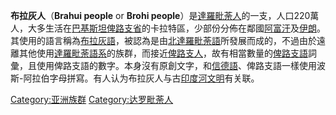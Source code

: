{{Unreferenced|time=2018-02-23T05:57:40+00:00}}
{{Infobox Ethnic group
|group    = 布拉灰人<br />بروہی<br />
[[File:Brahui_people_of_Quetta.jpg|250px]]
|poptime  = 220萬
|region1 = {{flag|PAK}}
|pop1      = 2,066,000
|region2 = {{flagcountry|AFG}}
|pop2 = 260,000
|region3 = {{flag|Iran}}
|pop3 = 16,000
|region4 = {{flag|India}}
|pop4 = 400
|langs    = [[布拉灰語|布拉灰語]]和[[俾路支語|俾路支語]]
|rels     = [[遜尼派|伊斯蘭教遜尼派]]
|related  = [[達羅毗荼人|達羅毗荼人]]
}}

'''布拉灰人'''（'''Brahui people''' or '''Brohi people'''）是[[達羅毗荼人|達羅毗荼人]]的一支，人口220萬人，大多生活在[[巴基斯坦|巴基斯坦]][[俾路支省|俾路支省]]的卡拉特區，少部份分佈在鄰國[[阿富汗|阿富汗]]及[[伊朗|伊朗]]。其使用的語言稱為[[布拉灰語|布拉灰語]]，被認為是由[[北達羅毗荼語|北達羅毗荼語]]所發展而成的，不過由於遠離其他使用[[達羅毗荼語系|達羅毗荼語系]]的族群，而接近[[俾路支人|俾路支人]]，故有相當數量的[[俾路支語|俾路支語]]詞彙，且使用俾路支語的數字。本身沒有原創文字，和[[信德語|信德語]]、俾路支語一樣使用波斯-阿拉伯字母拼寫。有人认为布拉灰人与古[[印度河文明|印度河文明]]有关联。

[[Category:亚洲族群|Category:亚洲族群]]
[[Category:达罗毗荼人|Category:达罗毗荼人]]